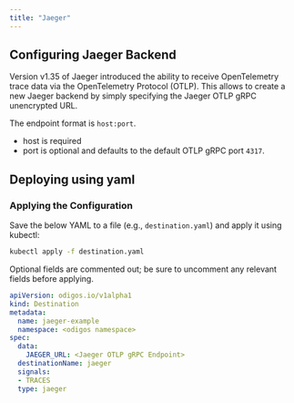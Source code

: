 ```yaml
---
title: "Jaeger"
---
```


## Configuring Jaeger Backend

Version v1.35 of Jaeger introduced the ability to receive OpenTelemetry trace data via the OpenTelemetry Protocol (OTLP).
This allows to create a new Jaeger backend by simply specifying the Jaeger OTLP gRPC unencrypted URL.

The endpoint format is `host:port`. 
- host is required
- port is optional and defaults to the default OTLP gRPC port `4317`.


## Deploying using yaml

### Applying the Configuration
Save the below YAML to a file (e.g., `destination.yaml`) and apply it using kubectl:

```bash
kubectl apply -f destination.yaml
```
Optional fields are commented out; be sure to uncomment any relevant fields before applying.


```yaml
apiVersion: odigos.io/v1alpha1
kind: Destination
metadata:
  name: jaeger-example
  namespace: <odigos namespace>
spec:
  data:
    JAEGER_URL: <Jaeger OTLP gRPC Endpoint>
  destinationName: jaeger
  signals:
  - TRACES
  type: jaeger
```